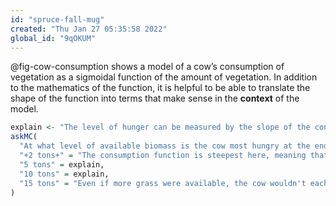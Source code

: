 ```yaml
---
id: "spruce-fall-mug"
created: "Thu Jan 27 05:35:58 2022"
global_id: "9qOKUM" 
---
```


@fig-cow-consumption shows a model of a cow's consumption of vegetation as a sigmoidal function of the amount of vegetation. In addition to the mathematics of the function, it is helpful to be able to translate the shape of the function into terms that make sense in the **context** of the model.

```r
explain <- "The level of hunger can be measured by the slope of the consumption curve. If a cow would eat a lot more if the biomass were available, she must be hungry."
askMC(
  "At what level of available biomass is the cow most hungry at the end of the day? (Hint: Think about how you would measure how hungry a cow is at the end of the day.)",
  "+2 tons+" = "The consumption function is steepest here, meaning that if more grass were available the cow would eat the biggest proportion of it.",
  "5 tons" = explain,
  "10 tons" = explain,
  "15 tons" = "Even if more grass were available, the cow wouldn't each much of it. So, the cow is not very hungry."
)
```

